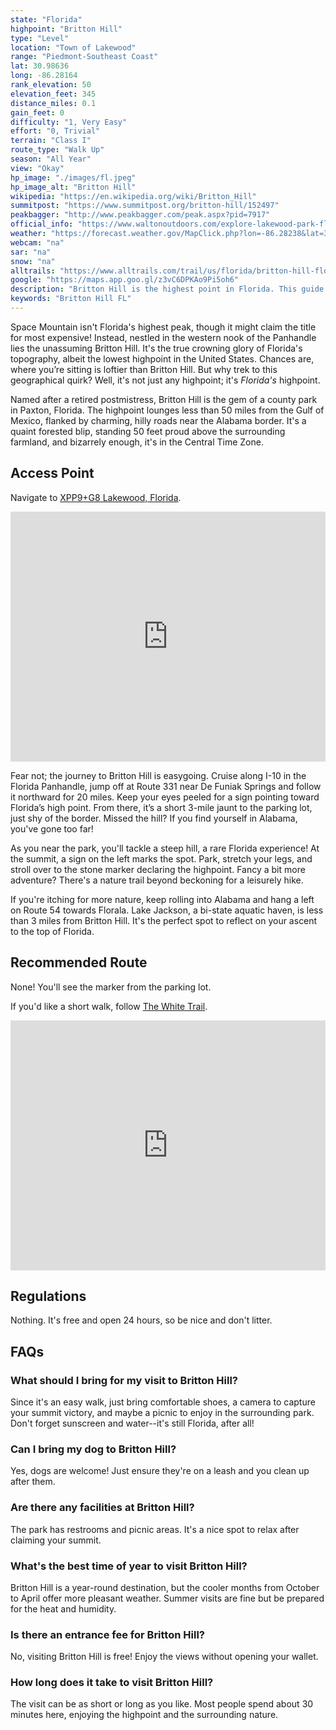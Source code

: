 ```yaml
---
state: "Florida"
highpoint: "Britton Hill"
type: "Level"
location: "Town of Lakewood"
range: "Piedmont-Southeast Coast"
lat: 30.98636
long: -86.28164
rank_elevation: 50
elevation_feet: 345
distance_miles: 0.1
gain_feet: 0
difficulty: "1, Very Easy"
effort: "0, Trivial"
terrain: "Class I"
route_type: "Walk Up"
season: "All Year"
view: "Okay"
hp_image: "./images/fl.jpeg"
hp_image_alt: "Britton Hill"
wikipedia: "https://en.wikipedia.org/wiki/Britton_Hill"
summitpost: "https://www.summitpost.org/britton-hill/152497"
peakbagger: "http://www.peakbagger.com/peak.aspx?pid=7917"
official_info: "https://www.waltonoutdoors.com/explore-lakewood-park-florida-highest-point/"
weather: "https://forecast.weather.gov/MapClick.php?lon=-86.28238&lat=30.98483"
webcam: "na"
sar: "na"
snow: "na"
alltrails: "https://www.alltrails.com/trail/us/florida/britton-hill-florida-highpoint"
google: "https://maps.app.goo.gl/z3vC6DPKAo9Pi5oh6"
description: "Britton Hill is the highest point in Florida. This guide shows you where to find the highest hill in Florida."
keywords: "Britton Hill FL"
---
```


Space Mountain isn't Florida's highest peak, though it might claim the title for most expensive! Instead, nestled in the western nook of the Panhandle lies the unassuming Britton Hill. It's the true crowning glory of Florida's topography, albeit the lowest highpoint in the United States. Chances are, where you’re sitting is loftier than Britton Hill. But why trek to this geographical quirk? Well, it's not just any highpoint; it's *Florida's* highpoint.

Named after a retired postmistress, Britton Hill is the gem of a county park in Paxton, Florida. The highpoint lounges less than 50 miles from the Gulf of Mexico, flanked by charming, hilly roads near the Alabama border. It's a quaint forested blip, standing 50 feet proud above the surrounding farmland, and bizarrely enough, it's in the Central Time Zone. 

## Access Point
Navigate to <a target="_blank" href="https://maps.app.goo.gl/z3vC6DPKAo9Pi5oh6">XPP9+G8 Lakewood, Florida</a>.

<iframe src="https://www.google.com/maps/embed?pb=!1m18!1m12!1m3!1d23108.71513172887!2d-86.29344915001018!3d30.99052377766856!2m3!1f0!2f0!3f0!3m2!1i1024!2i768!4f13.1!3m3!1m2!1s0x889187a47f5eeb95%3A0xccdfc9406a347bb1!2sBritton%20Hill!5e0!3m2!1sen!2sus!4v1706166095494!5m2!1sen!2sus" width="100%" height="400" style="border:0;" allowfullscreen="" loading="lazy" referrerpolicy="no-referrer-when-downgrade"></iframe>

Fear not; the journey to Britton Hill is easygoing. Cruise along I-10 in the Florida Panhandle, jump off at Route 331 near De Funiak Springs and follow it northward for 20 miles. Keep your eyes peeled for a sign pointing toward Florida’s high point. From there, it’s a short 3-mile jaunt to the parking lot, just shy of the border. Missed the hill? If you find yourself in Alabama, you've gone too far!

As you near the park, you'll tackle a steep hill, a rare Florida experience! At the summit, a sign on the left marks the spot. Park, stretch your legs, and stroll over to the stone marker declaring the highpoint. Fancy a bit more adventure? There's a nature trail beyond beckoning for a leisurely hike.

If you're itching for more nature, keep rolling into Alabama and hang a left on Route 54 towards Florala. Lake Jackson, a bi-state aquatic haven, is less than 3 miles from Britton Hill. It's the perfect spot to reflect on your ascent to the top of Florida.

## Recommended Route
None! You'll see the marker from the parking lot.

If you'd like a short walk, follow <a target="_blank" href="https://www.alltrails.com/trail/us/florida/britton-hill-florida-highpoint">The White Trail</a>.

<iframe class="alltrails" src="https://www.alltrails.com/widget/trail/us/florida/britton-hill-florida-highpoint?scrollZoom=false&elevationDiagram=false&u=i&sh=cmpl5n" width="100%" height="400" frameborder="0" scrolling="no" marginheight="0" marginwidth="0" title="AllTrails: Trail Guides and Maps for Hiking, Camping, and Running"></iframe>

## Regulations
Nothing. It's free and open 24 hours, so be nice and don't litter.

## FAQs

### What should I bring for my visit to Britton Hill?
Since it's an easy walk, just bring comfortable shoes, a camera to capture your summit victory, and maybe a picnic to enjoy in the surrounding park. Don't forget sunscreen and water--it's still Florida, after all!

### Can I bring my dog to Britton Hill?
Yes, dogs are welcome! Just ensure they're on a leash and you clean up after them.

### Are there any facilities at Britton Hill?
The park has restrooms and picnic areas. It's a nice spot to relax after claiming your summit.

### What's the best time of year to visit Britton Hill?
Britton Hill is a year-round destination, but the cooler months from October to April offer more pleasant weather. Summer visits are fine but be prepared for the heat and humidity.

### Is there an entrance fee for Britton Hill?
No, visiting Britton Hill is free! Enjoy the views without opening your wallet.

### How long does it take to visit Britton Hill?
The visit can be as short or long as you like. Most people spend about 30 minutes here, enjoying the highpoint and the surrounding nature.

